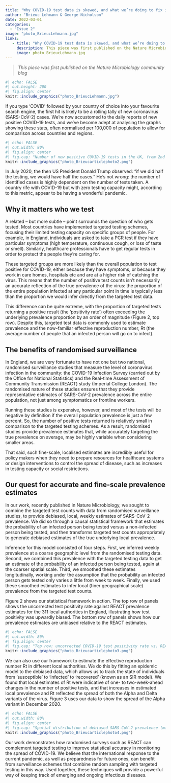 ```yaml
---
title: "Why COVID-19 test data is skewed, and what we’re doing to fix it"
author: "Brieuc Lehmann & George Nicholson"
date: 2022-03-01
categories:
  - "Issue 2"
image: "photo_BrieucLehmann.jpg" 
links: 
   - title: "Why COVID-19 test data is skewed, and what we’re doing to fix it"
     description: This piece was first published on the Nature Microbiology community blog. 
     image: photo_BrieucLehmann.jpg
---
```


> *This piece was first published on the Nature Microbiology community blog*

```r
#| echo: FALSE
#| out.height: 200
#| fig.align: center
knitr::include_graphics("photo_BrieucLehmann.jpg")
```


If you type ‘COVID’ followed by your country of choice into your favourite search engine, the first hit is likely to be a rolling tally of new coronavirus (SARS-CoV-2) cases. We’re now accustomed to the daily reports of new positive COVID-19 tests, and we’ve become adept at analysing the graphs showing these stats, often normalised per 100,000 of population to allow for comparison across countries and regions.

```r
#| echo: FALSE
#| out.width: 80%
#| fig.align: center
#| fig.cap: "Number of new positive COVID-19 tests in the UK, from 2nd March 2020 to 5th January 2022, as illustrated following a Google search of ‘COVID UK’."
knitr::include_graphics("photo_Brieucarticlephoto2.png")
```
 

In July 2020, the then US President Donald Trump observed: “if we did half the testing, we would have half the cases.” He’s not wrong: the number of identified cases is highly dependent on the number of tests taken. A country rife with COVID-19 but with zero testing capacity might, according to this metric, appear to be having a wonderful pandemic.

## Why it matters who we test

A related – but more subtle – point surrounds the question of who gets tested. Most countries have implemented targeted testing schemes, focusing their limited testing capacity on specific groups of people. For example, in England, individuals are asked to take a PCR test if they have particular symptoms (high temperature, continuous cough, or loss of taste or smell). Similarly, healthcare professionals have to get regular tests in order to protect the people they’re caring for.

These targeted groups are more likely than the overall population to test positive for COVID-19, either because they have symptoms, or because they work in care homes, hospitals etc and are at a higher risk of catching the virus. This means that the number of positive test counts isn’t necessarily an accurate reflection of the true prevalence of the virus: the proportion of the entire population infected at any particular point in time is typically less than the proportion we would infer directly from the targeted test data.

This difference can be quite extreme, with the proportion of targeted tests returning a positive result (the ‘positivity rate’) often exceeding the underlying prevalence proportion by an order of magnitude (Figure 2, top row). Despite this, targeted test data is commonly used to estimate prevalence and the now-familiar effective reproduction number, Rt (the average number of people that an infected person will go on to infect).

## The benefits of randomised surveillance

In England, we are very fortunate to have not one but two national, randomised surveillance studies that measure the level of coronavirus infection in the community: the COVID-19 Infection Survey (carried out by the Office for National Statistics) and the Real-time Assessment of Community Transmission (REACT) study (Imperial College London). The randomised nature of these studies ensures that they provide representative estimates of SARS-CoV-2 prevalence across the entire population, not just among symptomatics or frontline workers.

Running these studies is expensive, however, and most of the tests will be negative by definition if the overall population prevalence is just a few percent. So, the number of positive tests returned is relatively small in comparison to the targeted testing schemes. As a result, randomised studies provide prevalence estimates that, while accurately targeting the true prevalence on average, may be highly variable when considering smaller areas.

That said, such fine-scale, localised estimates are incredibly useful for policy makers when they need to prepare resources for healthcare systems or design interventions to control the spread of disease, such as increases in testing capacity or social restrictions.

## Our quest for accurate and fine-scale prevalence estimates

In our work, recently published in Nature Microbiology, we sought to combine the targeted test counts with data from randomised surveillance studies, to provide debiased, local, weekly estimates of SARS-CoV-2 prevalence. We did so through a causal statistical framework that estimates the probability of an infected person being tested versus a non-infected person being tested, and then transforms targeted test counts appropriately to generate debiased estimates of the true underlying local prevalence.

Inference for this model consisted of four steps. First, we inferred weekly prevalence at a coarse geographic level from the randomised testing data. Second, we combined this prevalence with the targeted testing data to get an estimate of the probability of an infected person being tested, again at the coarser spatial scale. Third, we smoothed these estimates longitudinally, working under the assumption that the probability an infected person gets tested only varies a little from week to week. Finally, we used these smoothed estimates to infer local (finer geographical scale) prevalence from the targeted test counts. 

Figure 2 shows our statistical framework in action. The top row of panels shows the uncorrected test positivity rate against REACT prevalence estimates for the 311 local authorities in England, illustrating how test positivity was upwardly biased. The bottom row of panels shows how our prevalence estimates are unbiased relative to the REACT estimates.

```r
#| echo: FALSE
#| out.width: 80%
#| fig.align: center
#| fig.cap: "Top row: uncorrected COVID-19 test positivity rate vs. REACT prevalence estimates for the 311 local authorities in England. Bottom row: debiased prevalence estimates vs. REACT prevalence estimates. The error bars associated with our estimates are much smaller than the REACT error bars, pointing to the increase in precision we get by including the targeted test data."
knitr::include_graphics("photo_Brieucarticlephoto3.png")
```

We can also use our framework to estimate the effective reproduction number Rt in different local authorities. We do this by fitting an epidemic model to the debiased data, which allows us to track the state of individuals from ‘susceptible’ to ‘infected’ to ‘recovered’ (known as an SIR model). We found that local estimates of Rt were indicative of one- to two-week-ahead changes in the number of positive tests, and that increases in estimated local prevalence and Rt reflected the spread of both the Alpha and Delta variants of the virus. Figure 3 uses our data to show the spread of the Alpha variant in December 2020.

```r
#| echo: FALSE
#| out.width: 80%
#| fig.align: center
#| fig.cap: "Spatial distribution of debiased SARS-CoV-2 prevalence (maps on left), Rt (maps in centre) and the Alpha variant frequency (maps on right, measured by % S-gene target failure, SGTF) for the two weeks of 6 and 20 December 2020 (top and bottom respectively). The increased transmissibility of the Alpha variant is further illustrated in the scatter plots on the right, which plot Rt against the Alpha variant frequency (% SGTF) for each ‘lower-tier local authority’ (LTLA). We report results for 311 LTLAs in England, split into nine regions."
knitr::include_graphics("photo_Brieucarticlephoto4.png")
```
 

Our work demonstrates how randomised surveys such as REACT can complement targeted testing to improve statistical accuracy in monitoring the spread of COVID-19. We believe that the international response to the current pandemic, as well as preparedness for future ones, can benefit from surveillance schemes that combine random sampling with targeted testing in this way. Used together, these techniques will provide a powerful way of keeping track of emerging and ongoing infectious diseases.
